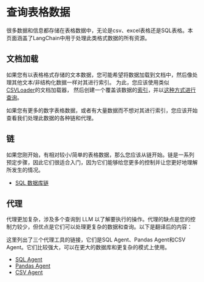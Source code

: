 查询表格数据
=================================================================================

很多数据和信息都存储在表格数据中，无论是csv、excel表格还是SQL表格。本页面涵盖了LangChain中用于处理此类格式数据的所有资源。

文档加载
-----------------------------------------------------------------------

如果您有以表格格式存储的文本数据，您可能希望将数据加载到文档中，然后像处理其他文本/非结构化数据一样对其进行索引。
为此，您应该使用类似[CSVLoader](../modules/indexes/document_loaders/examples/csv)的文档加载器，
然后创建一个覆盖该数据的[索引](../modules/indexes)，并以[这种方式进行查询](../modules/chains/index_examples/vector_db_qa)。


如果您有更多的数字表格数据，或者有大量数据而不想对其进行索引，您应该开始查看我们处理此数据的各种链和代理。 

链
-----------------------------------------------------------------------

如果您刚开始，有相对较小/简单的表格数据，那么您应该从链开始。链是一系列预定步骤，因此它们很适合入门，因为它们能够给您更多的控制并让您更好地理解所发生的情况。

* [SQL 数据库链](../modules/chains/examples/sqlite)

代理
-----------------------------------------------------------------------

代理更加复杂，涉及多个查询到 LLM 以了解要执行的操作。代理的缺点是您的控制力较少，但优点是它们可以处理更复杂的数据和查询。以下是翻译后的内容：

这里列出了三个代理工具的链接，它们是SQL Agent、Pandas Agent和CSV Agent。它们比较强大，可以在更大的数据库和更复杂的模式上使用。

* [SQL Agent](../modules/agents/toolkits/examples/sql_database)
* [Pandas Agent](../modules/agents/toolkits/examples/pandas)
* [CSV Agent](../modules/agents/toolkits/examples/csv)

